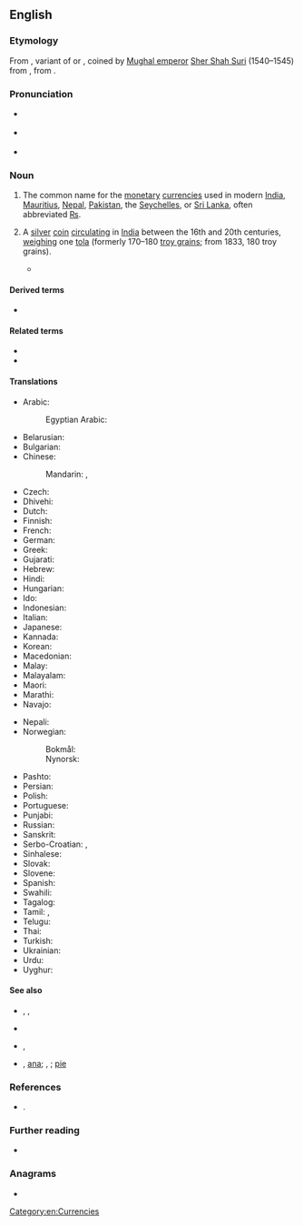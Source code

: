 {{also|rupée}}
==English==
{{was wotd|2017|August|14}}

===Etymology===
{{multiple images
|direction=vertical
|image1=Obverse of 50 ₨.jpg
|image2=PKR Rs 1000.jpg
|image3=25 Seychellois rupee banknote.jpg
|footer=Rupee banknotes from ''(top to bottom)'' [[Nepal]] (50 {{w|Nepalese rupee}}s), [[Pakistan]] (1,000 {{w|Pakistani rupee}}s), and the [[Seychelles]] (25 {{w|Seychellois rupee}}s)
}}

From {{der|en|hi|रुपीया|tr=rupīyā|sc=Deva}}, variant of {{m|hi|रुपया|tr=rupayā|sc=Deva}} or {{der|en|ur|رپيا|tr=rupayā|sc=ur-Arab}}, coined by [[w:Mughal Empire|Mughal emperor]] [[w:Sher Shah Suri|Sher Shah Suri]] (1540–1545) from {{der|en|sa|रूप्यक||[[silver]] [[coin]]}}, from {{m|sa|रूप्य||[[wrought]] silver}}.

===Pronunciation===
* {{a|RP}} {{IPA|/ˌɹuːˈpiː/|/ɹʊ-/|lang=en}}
* {{a|GA}} {{IPA|/ɹuˈpi/|/ˈɹupi/|lang=en}}
* {{hyphenation|ru|pee|lang=en}}

===Noun===
{{en-noun}}

# The common name for the [[monetary]] [[currency|currencies]] used in modern [[India]], [[Mauritius]], [[Nepal]], [[Pakistan]], the [[Seychelles]], or [[Sri Lanka]], often abbreviated [[₨]].
# {{lb|en|historical}} A [[silver]] [[coin]] [[circulate|circulating]] in [[India]] between the 16th and 20th centuries, [[weigh|weighing]] one [[tola]] (formerly 170–180&nbsp;[[troy grain]]s; from 1833, 180&nbsp;troy grains).
#* {{quote-book|chapter=East India Stock and Debts [marginal note]|title=Journals of the House of Commons. From November the 7th 1693, in the Fifth Year of the Reign of King William and Queen Mary, to November the 3rd 1697, in the Ninth Year of the Reign of King William the Third. Re-printed by Order of the House of Commons|location=London|publisher=[s.n.]|date=17 March 1695|year_published=1803|page=519, column 2|pageurl=https://books.google.com/books?id=EBRDAAAAcAAJ&pg=PA519|oclc=863548521|passage=The only Evidence that was produced by the [[w:East India Company|[East India] Company]], was, a letter from ''Samuel Annesley'', at ''Surrat'', dated the 16th ''January'' 1694; wherein he gives this Account: '''Rupees'''. 655,000. Sent home as Cargo in the Ships ''Defence'' and ''Resolution''.}}

====Derived terms====
* {{l|en|Cocos rupee}}

====Related terms====
* {{l|en|rufiyaa}}
* {{l|en|rupiah}}

====Translations====
{{trans-top|monetary currency}}
* Arabic: {{t|ar|رُوبِيَّة|f}}
*: Egyptian Arabic: {{t|arz|روبيه|f|sc=Arab}}
* Belarusian: {{t|be|ру́пія|f|sc=Cyrl}}
* Bulgarian: {{t|bg|ру́пия|f|sc=Cyrl}}
* Chinese:
*: Mandarin: {{t+|cmn|盧比|sc=Hani}}, {{t+|cmn|卢比|tr=lúbǐ|sc=Hani}}
* Czech: {{t+|cs|rupie|f}}
* Dhivehi: {{t|dv|ރުފިޔާ|sc=Thaa}}
* Dutch: {{t|nl|roepie|m}}
* Finnish: {{t|fi|rupia}}
* French: {{t+|fr|roupie|f}}
* German: {{t+|de|Rupie|f}}
* Greek: {{t+|el|ρουπία|f}}
* Gujarati: {{t|gu|રૂપિયો|tr=rupiyo|sc=Gujr}}
* Hebrew: {{t|he|רופי}}
* Hindi: {{t+|hi|रुपया|m|tr=rupyā}}
* Hungarian: {{t+|hu|rúpia}}
* Ido: {{t+|io|rupie}}
* Indonesian: {{t|id|rupee}}
* Italian: {{t+|it|rupia|f}}
* Japanese: {{t|ja|ルピー|tr=rupī}}
* Kannada: {{t|kn|ರೂಪಾಯಿ|sc=Knda}}
* Korean: {{t|ko|루피}}
* Macedonian: {{t|mk|рупија|f|sc=Cyrl}}
* Malay: {{t|ms|rupee}}
* Malayalam: {{t+|ml|രൂപ|sc=Mlym}}
* Maori: {{t|mi|rupī}}
* Marathi: {{t|mr|रुपया|tr=rupayā|sc=Deva}}
* Navajo: {{t|nv|róópii}}
{{trans-mid}}
* Nepali: {{t|ne|रुपैया|tr=rupaiyā|sc=Deva}}
* Norwegian:
*: Bokmål: {{t|nb|rupi|m}}
*: Nynorsk: {{t|nn|rupi|m}}
* Pashto: {{t+|ps|روپۍ|tr=rupëi|sc=ps-Arab}}
* Persian: {{t|fa|روپیہ}}
* Polish: {{t+|pl|rupia|f}}
* Portuguese: {{t|pt|rupia|f}}
* Punjabi: {{t|pa|ਰੁਪਈਆ|tr=rupiā|sc=Guru}}
* Russian: {{t+|ru|ру́пия|f}}
* Sanskrit: {{t|sa|रूप्यकम्|tr=rupyakam}}
* Serbo-Croatian: {{t|sh|рупија|sc=Cyrl}}, {{t+|sh|rupija|f|sc=Cyrl}}
* Sinhalese: {{t|si|රුපියල|sc=Sinh}}
* Slovak: {{t|sk|rupia|f}}
* Slovene: {{t+|sl|rupija|f}}
* Spanish: {{t+|es|rupia|f}}
* Swahili: {{t+|sw|rupia}}
* Tagalog: {{t|tl|rupya}}
* Tamil: {{t|ta|உரூபாய்}}, {{t+|ta|ரூபாய்}}
* Telugu: {{t+|te|రూపాయలు}}
* Thai: {{t|th|รูปี|tr=roo-bpee}}
* Turkish: {{t+|tr|rupi}}
* Ukrainian: {{t|uk|ру́пія|f}}
* Urdu: {{t|ur|روپیہ|tr=rupyā}}
* Uyghur: {{t|ug|رۇپىيە‏‎}}
{{trans-bottom}}

====See also====
* {{l|en|₨||rupee currency sign}}, {{l|en|Re||abbreviation for ''rupee''}}, {{l|en|Rs||abbreviation for ''rupees''}}
* {{l|en|₹||Indian rupee currency sign}}
* {{sense|superunit}} {{l|en|mohur}}, {{l|en|double mohur}}
* {{sense|subdivisions}} {{l|en|anna}}, [[#Etymology 5|ana]]; {{l|en|paisa}}, {{l|en|pice}}; [[pie#Etymology 3|pie]]

===References===
* {{cite-book|author=John Thompson Platts|authorlink=John Thompson Platts|title=A Dictionary of Urdū, Classical Hindi, and English|url=http://dsal.uchicago.edu/dictionaries/platts/|location=London|publisher=[[w:W. H. Allen|W. H. Allen & Co.]]|year=1884|oclc=251644570|pages=586 and 604}}.

===Further reading===
* {{pedia}}

===Anagrams===
* {{anagrams|en|puree|purée}}

[[Category:en:Currencies]]